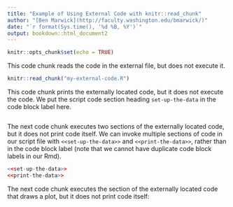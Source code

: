 ```yaml
--- 
title: "Example of Using External Code with knitr::read_chunk" 
author: "[Ben Marwick](http://faculty.washington.edu/bmarwick/)"
date: "`r format(Sys.time(), '%d %B, %Y')`"
output: bookdown::html_document2
--- 
```


```r
knitr::opts_chunk$set(echo = TRUE) 
``` 

This code chunk reads the code in the external file, but does not execute it.

```r
knitr::read_chunk("my-external-code.R") 
```

This code chunk prints the externally located code, 
but it does not execute the code. We put the script code section heading `set-up-the-data` in the code block label here.

```r

``` 

The next code chunk executes two sections of the externally located code, but it does not print code itself. We can invoke multiple sections of code in our script file with `<<set-up-the-data>>` and `<<print-the-data>>`, rather than in the code block label (note that we cannot have duplicate code block labels in our Rmd). 

```r
<<set-up-the-data>>
<<print-the-data>>
``` 

The next code chunk executes the section of the externally located code that draws a plot, but it does not print code itself:

```r

``` 



